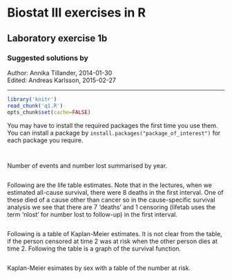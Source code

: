Biostat III exercises in R
===========
Laboratory exercise 1b
-----------

### Suggested solutions by
Author: Annika Tillander, 2014-01-30  
Edited: Andreas Karlsson, 2015-02-27

-----------

```r
library('knitr')	
read_chunk('q1.R')
opts_chunk$set(cache=FALSE)
```

You may have to install the required packages the first time you use them. You can install a package by `install.packages("package_of_interest")` for each package you require.

```r
```

```r
```
Number of events and number lost summarised by year.
```r
```

Following are the life table estimates. Note that in the lectures, when we estimated all-cause survival, there were 8 deaths in the first interval. One of these died of a cause other than cancer so in the cause-specific survival analysis we see that there are 7 ‘deaths’ and 1 censoring (lifetab uses the term ‘nlost’ for number lost to follow-up) in the first interval.

```r
```

Following is a table of Kaplan-Meier estimates. It is not clear from the table, if the person censored at time 2 was at risk when the other person dies at time 2. Following the table is a graph of the survival function.


```r
```

Kaplan-Meier esimates by sex with a table of the number at risk.

```r
```
